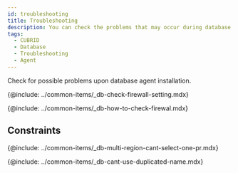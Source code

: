 ```yaml
---
id: troubleshooting
title: Troubleshooting
description: You can check the problems that may occur during database agent installation.
tags:
  - CUBRID
  - Database
  - Troubleshooting
  - Agent
---
```


Check for possible problems upon database agent installation.

{@include: ../common-items/_db-check-firewall-setting.mdx}

{@include: ../common-items/_db-how-to-check-firewal.mdx}

## Constraints

{@include: ../common-items/_db-multi-region-cant-select-one-pr.mdx}

{@include: ../common-items/_db-cant-use-duplicated-name.mdx}
